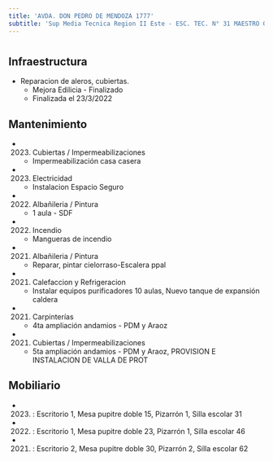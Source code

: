 ```yaml
---
title: 'AVDA. DON PEDRO DE MENDOZA 1777'
subtitle: 'Sup Media Tecnica Region II Este - ESC. TEC. N° 31 MAESTRO QUINQUELA'
---
```


#
## Infraestructura

* Reparacion de aleros, cubiertas. 
    + Mejora Edilicia - Finalizado 
    + Finalizada el 23/3/2022 






## Mantenimiento

*  (2023) Cubiertas / Impermeabilizaciones 
    + Impermeabilización casa casera

*  (2023) Electricidad 
    + Instalacion Espacio Seguro

*  (2022) Albañileria / Pintura 
    + 1 aula - SDF

*  (2022) Incendio 
    + Mangueras de incendio

*  (2021) Albañileria / Pintura 
    + Reparar, pintar cielorraso-Escalera ppal

*  (2021) Calefaccion y Refrigeracion 
    + Instalar equipos purificadores 10 aulas, Nuevo tanque de expansión caldera

*  (2021) Carpinterías 
    + 4ta ampliación andamios - PDM y Araoz

*  (2021) Cubiertas / Impermeabilizaciones 
    + 5ta ampliación andamios - PDM y Araoz, PROVISION E INSTALACION DE VALLA DE PROT





## Mobiliario

*  (2023) : Escritorio 1, Mesa pupitre doble 15, Pizarrón 1, Silla escolar 31 

*  (2022) : Escritorio 1, Mesa pupitre doble 23, Pizarrón 1, Silla escolar 46 

*  (2021) : Escritorio 2, Mesa pupitre doble 30, Pizarrón 2, Silla escolar 62 



